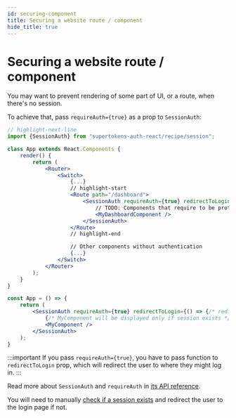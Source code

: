 ```yaml
---
id: securing-component
title: Securing a website route / component
hide_title: true
---
```



# Securing a website route / component
You may want to prevent rendering of some part of UI, or a route, when
there's no session.

<FrontendSDKTabs>
<TabItem value="reactjs">

To achieve that, pass `requireAuth={true}` as a prop to `SessionAuth`:

<Question
    question="Do you use react-router-dom?">
<Answer title="Yes">

```jsx 
// highlight-next-line 
import {SessionAuth} from "supertokens-auth-react/recipe/session";

class App extends React.Components {
    render() {
        return (
            <Router>
                <Switch>
                    {...}
                    // highlight-start
                    <Route path="/dashboard">
                        <SessionAuth requireAuth={true} redirectToLogin={() => {/* redirect */}}>
                            // TODO: Components that require to be protected by authentication
                            <MyDashboardComponent />
                        </SessionAuth>
                    </Route>
                    // highlight-end

                    // Other components without authentication
                    {...}
                </Switch>
            </Router>
        );
    }
}
```

</Answer>
<Answer title="No">

```jsx
const App = () => {
    return (
        <SessionAuth requireAuth={true} redirectToLogin={() => {/* redirect */}}>
            {/* MyComponent will be displayed only if session exists */}
            <MyComponent />
        </SessionAuth>
    );
}
```

</Answer>
</Question>

:::important
If you pass `requireAuth={true}`, you have to pass function to `redirectToLogin` prop,
which will redirect the user to where they might log in.
:::

Read more about `SessionAuth` and `requireAuth` in [its API reference](/docs/auth-react/session/session-auth).


</TabItem>
<TabItem value="vanillajs">

You will need to manually [check if a session exists](./checking-session-front-end) and redirect the user to the login page if not.

</TabItem>
</FrontendSDKTabs>